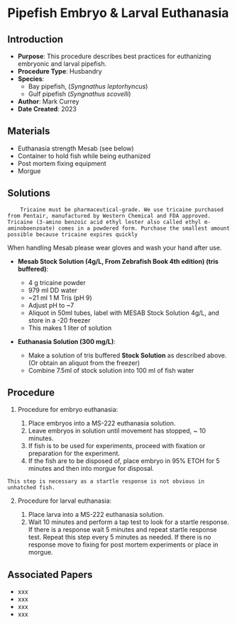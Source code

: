 # Pipefish Embryo & Larval Euthanasia {#sec-husb-pipe_larval_euth}

## Introduction

-   **Purpose**: This procedure describes best practices for euthanizing embryonic and larval pipefish.
-   **Procedure Type**: Husbandry
-   **Species**:
    -   Bay pipefish, (*Syngnathus leptorhyncus*)
    -   Gulf pipefish (*Syngnathus scovelli*)
-   **Author**: Mark Currey
-   **Date Created**: 2023

## Materials

-   Euthanasia strength Mesab (see below)
-   Container to hold fish while being euthanized
-   Post mortem fixing equipment
-   Morgue

## Solutions

::: {.callout-warning title="NOTES"}
```         
    Tricaine must be pharmaceutical-grade. We use tricaine purchased from Pentair, manufactured by Western Chemical and FDA approved. Tricaine (3-amino benzoic acid ethyl lester also called ethyl m-aminoboenzoate) comes in a powdered form. Purchase the smallest amount possible because tricaine expires quickly
```
:::

::: {.callout-caution title="This is a callout CAUTON"}
When handling Mesab please wear gloves and wash your hand after use.
:::

-   **Mesab Stock Solution (4g/L, From Zebrafish Book 4th edition) (tris buffered)**:

    -   4 g tricaine powder
    -   979 ml DD water
    -   \~21 ml 1 M Tris (pH 9)
    -   Adjust pH to \~7
    -   Aliquot in 50ml tubes, label with MESAB Stock Solution 4g/L, and store in a -20 freezer
    -   This makes 1 liter of solution

-   **Euthanasia Solution (300 mg/L)**:

    -   Make a solution of tris buffered **Stock Solution** as described above. (Or obtain an aliquot from the freezer)
    -   Combine 7.5ml of stock solution into 100 ml of fish water

## Procedure

1.  Procedure for embryo euthanasia:

    1.  Place embryos into a MS-222 euthanasia solution.
    2.  Leave embryos in solution until movement has stopped, \~ 10 minutes.
    3.  If fish is to be used for experiments, proceed with fixation or preparation for the experiment.
    4.  If the fish are to be disposed of, place embryo in 95% ETOH for 5 minutes and then into morgue for disposal.

::: {.callout-warning title="NOTES"}
```         
This step is necessary as a startle response is not obvious in unhatched fish.
```
:::

2.  Procedure for larval euthanasia:

    1.  Place larva into a MS-222 euthanasia solution.
    2.  Wait 10 minutes and perform a tap test to look for a startle response. If there is a response wait 5 minutes and repeat startle response test. Repeat this step every 5 minutes as needed. If there is no response move to fixing for post mortem experiments or place in morgue.

## Associated Papers

-   xxx
-   xxx
-   xxx
-   xxx
